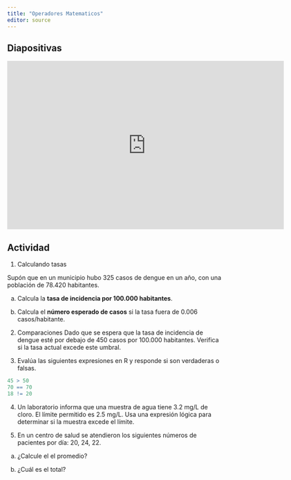 ```yaml
---
title: "Operadores Matematicos"
editor: source
---
```


## Diapositivas

::: {.embed}
<iframe src="https://docs.google.com/presentation/d/e/2PACX-1vRPJwGnMdLJOzfF2SUqOLbaMeHKYNFVfBwyZ1lttCamMV6G1IAXwj3hT4t506uo7Q/pubembed?start=true&loop=true&delayms=60000" frameborder="0" width="640" height="389" allowfullscreen="true" mozallowfullscreen="true" webkitallowfullscreen="true"></iframe>
::::


## Actividad

1. Calculando tasas

Supón que en un municipio hubo 325 casos de dengue en un año, con una población de 78.420 habitantes.

a. Calcula la **tasa de incidencia por 100.000 habitantes**.

b. Calcula el **número esperado de casos** si la tasa fuera de 0.006 casos/habitante.

2. Comparaciones
Dado que se espera que la tasa de incidencia de dengue esté por debajo de 450 casos por 100.000 habitantes. Verifica si la tasa actual excede este umbral.

3. Evalúa las siguientes expresiones en R y responde si son verdaderas o falsas.

```r
45 > 50
70 == 70
18 != 20
```

4. Un laboratorio informa que una muestra de agua tiene 3.2 mg/L de cloro. El límite permitido es 2.5 mg/L. Usa una expresión lógica para determinar si la muestra excede el límite.

5. En un centro de salud se atendieron los siguientes números de pacientes por día: 20, 24, 22.

a. ¿Calcule el el promedio?

b. ¿Cuál es el total?
